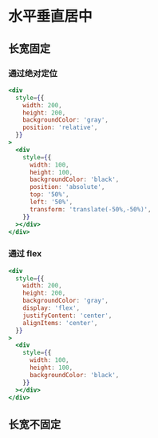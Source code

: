 # 水平垂直居中

## 长宽固定

### 通过绝对定位

```jsx
<div
  style={{
    width: 200,
    height: 200,
    backgroundColor: 'gray',
    position: 'relative',
  }}
>
  <div
    style={{
      width: 100,
      height: 100,
      backgroundColor: 'black',
      position: 'absolute',
      top: '50%',
      left: '50%',
      transform: 'translate(-50%,-50%)',
    }}
  ></div>
</div>
```

<div
  style={{
    width: 200,
    height: 200,
    backgroundColor: 'gray',
    position: 'relative',
  }}
>
  <div
    style={{
      width: 100,
      height: 100,
      backgroundColor: 'black',
      position: 'absolute',
      top: '50%',
      left: '50%',
      transform: 'translate(-50%,-50%)',
    }}
  ></div>
</div>

### 通过 flex

```jsx
<div
  style={{
    width: 200,
    height: 200,
    backgroundColor: 'gray',
    display: 'flex',
    justifyContent: 'center',
    alignItems: 'center',
  }}
>
  <div
    style={{
      width: 100,
      height: 100,
      backgroundColor: 'black',
    }}
  ></div>
</div>
```

<div
  style={{
    width: 200,
    height: 200,
    backgroundColor: 'gray',
    display: 'flex',
    justifyContent: 'center',
    alignItems: 'center',
  }}
>
  <div
    style={{
      width: 100,
      height: 100,
      backgroundColor: 'black',
    }}
  ></div>
</div>

## 长宽不固定

###
